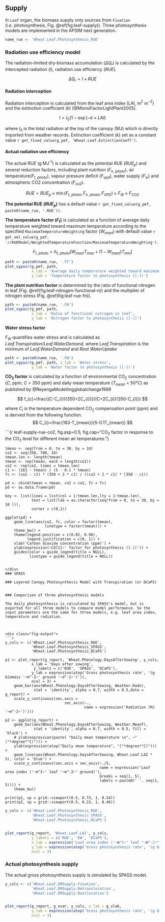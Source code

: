 ## Supply {#sec:leaf-supply}

In `Leaf` organ, the biomass supply only sources from `Fixation` (i.e. photosynthesis, Fig. \@ref(fig:leaf-supply)). Three photosynthesis models are implemented in the APSIM next generation. 

```r
name_rue <- 'Wheat.Leaf.Photosynthesis_RUE'
```


### Radiation use efficiency model

The radiation-limited dry-biomass accumulation ($\Delta Q_{r}$) is calculated by the intercepted radiation ($I$), radiation use efficiency ($RUE$).

$$
\Delta Q_{r}=I \times RUE
$$

#### Radiation interception {-}

Radiation interception is calculated from the leaf area index (LAI, m$^{2}$ m$^{-2}$) and the extinction coefficient ($k$) [@MonsiFactorLightPlant2005]. 

$$
I=I_{0}(1-\exp(-k\times LAI)
$$


where $I_{0}$ is the total radiation at the top of the canopy (MJ) which is directly imported from weather records. Extinction coefficient ($k$) set as a constant value  `r get_fixed_value(g_pmf, 'Wheat.Leaf.ExtinctionCoeff')`.  


#### Actual radiation use efficiency {-}

The actual $RUE$ (g MJ$^{\text{-1}}$) is calculated as the potential $RUE$ ($RUE_p$) and several reduction factors, including plant nutrition ($F_{n,\ photo}$), air temperature($F_{t,\ photo}$), vapour pressure deficit ($F_{vpd}$), water supply ($F_w$) and atmospheric CO2 concentration ($F_{co2}$).

$$
RUE = RUE_{p} \times \min{(F_{t,\ photo}, F_{n,\ photo}, F_{VPD})} \times F_W \times F_{CO2}
$$

**The potential RUE ($RUE_p$)** has a default value `r get_fixed_value(g_pmf, paste0(name_rue, '.RUE'))`.

**The temperature factor ($F_t$)** is calculated as a function of average daily temperature weighted toward maximum temperature according to the specified `MaximumTemperatureWeighting` factor ($W_{maxt}$) with default value `r get_xml_value(g_pmf, '//RUEModel/WeightedTemperatureFunction/MaximumTemperatureWeighting')`.


$$
F_{t,\ photo}=h_{t,\ photo}[W_{maxt}T_{max}+(1-W_{maxt})T_{min}]
$$


<div class="fig-input">
```r
path <- paste0(name_rue, '.FT')
plot_xypair(g_pmf, path,
            x_lab = 'Average daily temperature weighted toward maximum temperature', 
            y_lab = 'Temperature factor to photosynthesis ([-])')
```
</div>


**The plant nutrition factor** is determined by the ratio of functional nitrogen in leaf (Fig. \@ref(fig:leaf-nitrogen-functional-n)) and the multiplier of nitrogen stress (Fig. \@ref(fig:leaf-rue-fn)).

<div class="fig-input">
```r
path <- paste0(name_rue, '.FN')
plot_xypair(g_pmf, path, 
            x_lab = 'Ratio of functional nitrogen in leaf',
            y_lab = 'Nitrogen factor to photosynthesis ([-])')

```
</div>

**Water stress factor**

$F_{W}$ quantifies water stress and is calculated as <i>Leaf.Transpiration</i>/<i>Leaf.WaterDemand</i>, where <i>Leaf.Transpiration</i> is the minimum of <i>Leaf.WaterDemand</i> and <i>Root.WaterUptake</i>

<!--
Need to further check
-->

<div class="fig-input">
```r
path <- paste0(name_rue, '.FW')
plot_xypair(g_pmf, path, x_lab = 'Water stress',
            y_lab = 'Water factor to photosynthesis ([-])')

```
</div>


**CO$_{\text{2}}$ factor** is calculated by a function of environmental CO$_{\text{2}}$ concentration ($C$, ppm; $C$ > 350 ppm) and daily mean temperature ($T_{mean}$ < 50&deg;C) as published by @ReyengaModellingglobalchange1999

$$
f_{c}=\frac{(C-C_{i})(350+2C_{i})}{(C+2C_{i})(350-C_{i})}
$$

where $C_{i}$ is the temperature dependent CO$_{\text{2}}$ compensation point (ppm) and is derived from the following function. 
$$
C_{i}=\frac{163-T_{mean}}{5-0.1T_{mean}}
$$



<div class="fig-input">
```{r leaf-supply-rue-co2, fig.asp=0.5, fig.cap="CO$_{2}$ factor in response to the CO$_{2}$ level for different mean air temperatures."}

    tmean <- seq(from = 0, to = 30, by = 10)
    co2 <- seq(350, 700, 10)
    tmean.len <- length(tmean)
    tmean <- rep(tmean, each = length(co2))
    co2 <- rep(co2, times = tmean.len)
    c1 <- (163 - tmean) / (5 - 0.1 * tmean)
    fc <- (co2 - c1) * (350 + 2 * c1) / ((co2 + 2 * c1) * (350 - c1))

    pd <- cbind(tmean = tmean, co2 = co2, fc = fc)
    pd <- as.data.frame(pd)

    key <- list(lines = list(col = 1:tmean.len,lty = 1:tmean.len),
                text = list(lab = as.character(seq(from = 0, to = 30, by = 10 ))),
                corner = c(0,1))

    ggplot(pd) +
        geom_line(aes(co2, fc, color = factor(tmean),
                      linetype = factor(tmean))) +
        theme_bw() +
        theme(legend.position = c(0.02, 0.98),
              legend.justification = c(0, 1)) +
        xlab('Carbon dioxide concentration (ppm)') +
        ylab(expression(~CO[2]~' factor for photosynthesis ([-])')) +
        guides(color = guide_legend(title = NULL),
               linetype = guide_legend(title = NULL))
```

</div>
### SPASS

### Layered Canopy Photosynthesis Model with Transpiration (or DCaPS)


### Comporison of three photosynthesis models

The daily photosynthesis is calculated by SPASS's model, but is exported for all three models to compare model performance. So the input parameters are the same for three models, e.g. leaf area index, temperature and radiation. 



<div class="fig-output">
```r
y_cols <- c('Wheat.Leaf.Photosynthesis_RUE',
            'Wheat.Leaf.Photosynthesis_SPASS',
            'Wheat.Leaf.Photosynthesis_DCaPS')

p1 <- plot_report(g_report, 'Wheat.Phenology.DaysAfterSowing', y_cols, 
            x_lab = 'Days after sowing', 
             y_labels = c('RUE', 'SPASS', 'DCaPS'),
            y_lab = expression(atop('Gross photosynthesis rate', '(g biomass '~m^-2~' ground '~d^-1~')')), 
            ncol = 3) +
    geom_bar(aes(Wheat.Phenology.DaysAfterSowing, Weather.Radn),
             stat = 'identity', alpha = 0.7, width = 0.5,data = g_report) +
    scale_y_continuous(sec.axis = 
                           sec_axis(~., 
                                    name = expression('Radiation (MJ '~m^-2~')')))

p2 <- ggplot(g_report) +
    geom_bar(aes(Wheat.Phenology.DaysAfterSowing, Weather.MeanT),
             stat = 'identity', alpha = 0.7, width = 0.5, fill = 'black') +
    # ylab(expression(paste( "Daily mean temperature \n", ~"("*degree*"C)"))) +
    ylab(expression(atop("Daily mean temperature", "("*degree*"C)"))) +
    geom_line(aes(Wheat.Phenology.DaysAfterSowing, Wheat.Leaf.LAI * 5), color = 'blue') +
    scale_y_continuous(sec.axis = sec_axis(~./5, 
                                           name = expression('Leaf area index ('~m^2~' leaf '~m^-2~' ground)'),
                                           breaks = seq(1, 5),
                                           labels = paste0(' ', seq(1, 5)))) +
    theme_bw()

print(p1, vp = grid::viewport(0.5, 0.73, 1, 0.54))    
print(p2, vp = grid::viewport(0.5, 0.23, 1, 0.46))

```
</div>



<div class="fig-output">
```r
y_cols <- c('Wheat.Leaf.Photosynthesis_RUE',
            'Wheat.Leaf.Photosynthesis_SPASS',
            'Wheat.Leaf.Photosynthesis_DCaPS')


plot_report(g_report, 'Wheat.Leaf.LAI', y_cols, 
            y_labels = c('RUE', 'EW', 'DCaPS'),
            x_lab = expression('Leaf area index ('~m^2~" leaf "~m^-2~" ground)"), 
            y_lab = expression(atop('Gross photosynthesis rate', '(g biomass '~m^-2~' ground '~d^-1~')')),
            ncol = 3)

```
</div>


### Actual photosynthesis supply 

The actual gross photosynthesis supply is simulated by SPASS model.

<div class="fig-output">
```r
y_cols <- c('Wheat.Leaf.DMSupply.Fixation',
            'Wheat.Leaf.DMSupply.Retranslocation',
            'Wheat.Leaf.DMSupply.Reallocation')


plot_report(g_report, g_xvar, y_cols, x_lab = g_xlab, 
            y_lab = expression(atop('Gross photosynthesis rate', '(g biomass '~m^-2~' ground '~d^-1~')')),
            ncol = 3)

```
</div>

